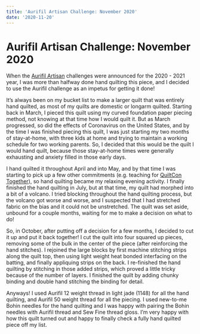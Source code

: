 ```yaml
---
title: 'Aurifil Artisan Challenge: November 2020'
date: '2020-11-20'
---
```



# Aurifil Artisan Challenge: November 2020

<BlogImage src="HB9A9699-Edit.jpg" width={1080} height={1080} alt="" />

When the [Aurifil Artisan](https://www.aurifil.com/auriworld/artisans) challenges were announced for the 2020 - 2021 year, I was more than halfway done hand quilting this piece, and I decided to use the Aurifil challenge as an impetus for getting it done!

It’s always been on my bucket list to make a larger quilt that was entirely hand quilted, as most of my quilts are domestic or longarm quilted. Starting back in March, I pieced this quilt using my curved foundation paper piecing method, not knowing at that time how I would quilt it. But as March progressed, so did the effects of Coronavirus on the United States, and by the time I was finished piecing this quilt, I was just starting my two months of stay-at-home, with three kids at home and trying to maintain a working schedule for two working parents. So, I decided that this would be the quilt I would hand quilt, because those stay-at-home times were generally exhausting and anxiety filled in those early days.

I hand quilted it throughout April and into May, and by that time I was starting to pick up a few other commitments (e.g. teaching for [QuiltCon Together](https://www.quiltcon.com/)), so hand quilting became my relaxing evening activity. I finally finished the hand quilting in July, but at that time, my quilt had morphed into a bit of a volcano. I tried blocking throughout the hand quilting process, but the volcano got worse and worse, and I suspected that I had stretched fabric on the bias and it could not be unstretched. The quilt was set aside, unbound for a couple months, waiting for me to make a decision on what to do!

<BlogImage src="HB9A9703.jpg" width={1200} height={800} alt="" />

So, in October, after putting off a decision for a few months, I decided to cut it up and put it back together! I cut the quilt into four squared up pieces, removing some of the bulk in the center of the piece (after reinforcing the hand stitches). I rejoined the large blocks by first machine stitching strips along the quilt top, then using light weight heat bonded interfacing on the batting, and finally appliquing strips on the back. I re-finished the hand quilting by stitching in those added strips, which proved a little tricky because of the number of layers. I finished the quilt by adding chunky binding and double hand stitching the binding for detail.

<BlogImage src="HB9A9825.jpg" width={1200} height={800} alt="" />

Anyways! I used Aurifil 12 weight thread in light jade (1148) for all the hand quilting, and Aurifil 50 weight thread for all the piecing. I used new-to-me Bohin needles for the hand quilting and I was happy with pairing the Bohin needles with Aurifil thread and Sew Fine thread gloss. I’m very happy with how this quilt turned out and happy to finally check a fully hand quilted piece off my list.
